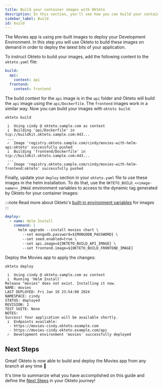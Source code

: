 ```yaml
---
title: Build your container images with Okteto
description: In this section, you'll see how you can build your container images with Okteto
sidebar_label: Build
id: build
---
```


The Movies app is using pre-built images to deploy your Development Environment.
In this step you will use Okteto to build these images on demand in order to deploy the latest bits of your application.

To instruct Okteto to build your images, add the following content to the `okteto.yaml` file:

```yaml
build:
  api:
    context: api
  frontend:
    context: frontend
```

The build context for the `api` image is in the `api` folder and Okteto will build the `api` image using the `api/Dockerfile`. The `frontend` images work in a similar way.
Now you can build your images with `okteto build`:

```console
okteto build
```

```console
 i  Using cindy @ okteto.sample.com as context
 i  Building 'api/Dockerfile' in tcp://buildkit.okteto.sample.com:443...
 ...
 ✓  Image 'registry.okteto.sample.com/cindy/movies-with-helm-api:okteto' successfully pushed
 i  Building 'frontend/Dockerfile' in tcp://buildkit.okteto.sample.com:443...
 ...
 ✓  Image 'registry.okteto.sample.com/cindy/movies-with-helm-frontend:okteto' successfully pushed
```

Finally, update your `deploy` section in your `okteto.yaml` file to use these images in the helm installation.
To do that, use the `OKTETO_BUILD_<<image-name>>_IMAGE` environment variables to access to the dynamic tag generated by Okteto for your container images:

:::note
Read more about Okteto's [built-in environment variables](manifest/okteto-variables.mdx#built-in-environment-variables-for-images-in-okteto-registry) for images
:::

```yaml
deploy:
  - name: Helm Install
    command: |
      helm upgrade --install movies chart \
        --set mongodb.password=${MONGODB_PASSWORD} \
        --set seed.enabled=true \
        --set api.image=${OKTETO_BUILD_API_IMAGE} \
        --set frontend.image=${OKTETO_BUILD_FRONTEND_IMAGE}
```

Deploy the Movies app to apply the changes:

```console
okteto deploy
```

```console
 i  Using cindy @ okteto.sample.com as context
 i  Running 'Helm Install'
Release "movies" does not exist. Installing it now.
NAME: movies
LAST DEPLOYED: Fri Jan 19 23:54:00 2024
NAMESPACE: cindy
STATUS: deployed
REVISION: 2
TEST SUITE: None
NOTES:
Success! Your application will be available shortly.
 i  Endpoints available:
  - https://movies-cindy.okteto.example.com
  - https://movies-cindy.okteto.example.com/api
 ✓  Development environment 'movies' successfully deployed
```

## Next Steps

Great! Okteto is now able to build and deploy the Movies app from any branch at any time 🚀

It's time to summarize what you have accomplished on this guide and define the [Next Steps](get-started/next-steps.mdx) in your Okteto journey!
